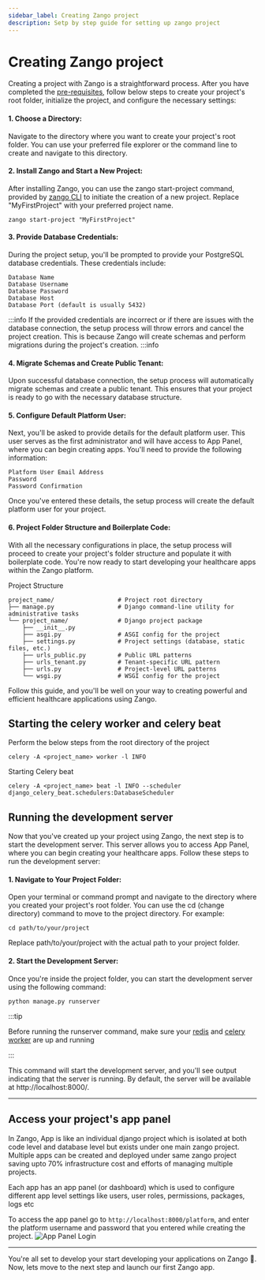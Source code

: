 ```yaml
---
sidebar_label: Creating Zango project
description: Setp by step guide for setting up zango project
---
```


# Creating Zango project
Creating a project with Zango is a straightforward process. After you have completed the [pre-requisites](../../core/setting-up-zango-project/overview), follow below steps to create your project's root folder, initialize the project, and configure the necessary settings:

#### 1. Choose a Directory:
Navigate to the directory where you want to create your project's root folder. You can use your preferred file explorer or the command line to create and navigate to this directory.

#### 2. Install Zango and Start a New Project:
After installing Zango, you can use the zango start-project command, provided by [zango CLI](../../getting-started/zango-cli) to initiate the creation of a new project. Replace "MyFirstProject" with your preferred project name.
```
zango start-project "MyFirstProject"
```
#### 3. Provide Database Credentials:
During the project setup, you'll be prompted to provide your PostgreSQL database credentials. These credentials include:
```
Database Name
Database Username
Database Password
Database Host
Database Port (default is usually 5432)
```
:::info
If the provided credentials are incorrect or if there are issues with the database connection, the setup process will throw errors and cancel the project creation. This is because Zango will create schemas and perform migrations during the project's creation.
:::info


#### 4. Migrate Schemas and Create Public Tenant:
Upon successful database connection, the setup process will automatically migrate schemas and create a public tenant. This ensures that your project is ready to go with the necessary database structure.

#### 5. Configure Default Platform User:
Next, you'll be asked to provide details for the default platform user. This user serves as the first administrator and will have access to App Panel, where you can begin creating apps. You'll need to provide the following information:
```
Platform User Email Address
Password
Password Confirmation
```
Once you've entered these details, the setup process will create the default platform user for your project.

#### 6. Project Folder Structure and Boilerplate Code:
With all the necessary configurations in place, the setup process will proceed to create your project's folder structure and populate it with boilerplate code. You're now ready to start developing your healthcare apps within the Zango platform.

Project Structure
```
project_name/                  # Project root directory
├── manage.py                  # Django command-line utility for administrative tasks
└── project_name/              # Django project package
    ├── __init__.py
    ├── asgi.py                # ASGI config for the project
    ├── settings.py            # Project settings (database, static files, etc.)
    ├── urls_public.py         # Public URL patterns
    ├── urls_tenant.py         # Tenant-specific URL pattern
    ├── urls.py                # Project-level URL patterns
    └── wsgi.py                # WSGI config for the project
```

Follow this guide, and you'll be well on your way to creating powerful and efficient healthcare applications using Zango.

## Starting the celery worker and celery beat
Perform the below steps from the root directory of the project
```
celery -A <project_name> worker -l INFO
```
Starting Celery beat
```
celery -A <project_name> beat -l INFO --scheduler django_celery_beat.schedulers:DatabaseScheduler
```

## Running the development server
Now that you've created up your project using Zango, the next step is to start the development server. This server allows you to access App Panel, where you can begin creating your healthcare apps. Follow these steps to run the development server:

#### 1. Navigate to Your Project Folder:
Open your terminal or command prompt and navigate to the directory where you created your project's root folder. You can use the cd (change directory) command to move to the project directory. For example:
```
cd path/to/your/project
```
Replace path/to/your/project with the actual path to your project folder.

#### 2. Start the Development Server:

Once you're inside the project folder, you can start the development server using the following command:
```
python manage.py runserver
```

:::tip

Before running the runserver command, make sure your [redis](../../core/setting-up-zango-project/overview#2-redis-setup) and [celery worker](../../setting-up-zango-project/creating-zango-project#starting-the-celery-worker-and-celery-beat) are up and running

:::

This command will start the development server, and you'll see output indicating that the server is running. By default, the server will be available at http://localhost:8000/.

---

## Access your project's app panel
In Zango, App is like an individual django project which is isolated at both code level and database level but exists
under one main zango project. Multiple apps can be created and deployed under same zango project saving upto 70% 
infrastructure cost and efforts of managing multiple projects.

Each app has an app panel (or dashboard) which is used to configure different app level settings like
users, user roles, permissions, packages, logs etc

To access the app panel go to `http://localhost:8000/platform`, and enter the platform username and password that you entered while creating the project.
![App Panel Login](/img/app_panel_login.gif)

---
You're all set to develop your start developing your applications on Zango :tada:. Now, lets move to the next step and launch our first Zango app.


